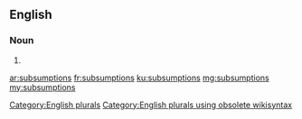 ==English==

===Noun===
{{head|en}}

# {{plural of|subsumption}}

[[Category:English plurals]][[Category:English plurals using obsolete wikisyntax]]

[[ar:subsumptions]]
[[fr:subsumptions]]
[[ku:subsumptions]]
[[mg:subsumptions]]
[[my:subsumptions]]